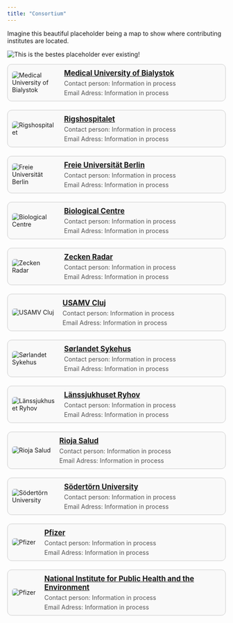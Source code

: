 ```yaml
---
title: "Consortium"
---
```


Imagine this beautiful placeholder being a map to show where contributing institutes are located.

<img src="Logos/placeholder.jpg" alt="This is the bestes placeholder ever existing!"/>

```{=html}
<div class="sponsor-table">
  <div class="sponsor-row">
    <div class="sponsor-image">
      <img src="Logos/MUB.png" alt="Medical University of Bialystok" />
    </div>
    <div class="sponsor-info">
      <a href="https://www.umb.edu.pl/en/" target="_blank" rel="noopener noreferrer">
        <h2>Medical University of Bialystok</h2>
      </a>
      <p>Contact person: Information in process</p>
      <p>Email Adress: Information in process</p>
    </div>
  </div>

  <div class="sponsor-row">
    <div class="sponsor-image">
      <img src="Logos/RH.png" alt="Rigshospitalet" />
    </div>
    <div class="sponsor-info">
      <a href="https://www.rigshospitalet.dk/english/Pages/default.aspx" target="_blank" rel="noopener noreferrer">
        <h2>Rigshospitalet</h2>
      </a>
      <p>Contact person: Information in process</p>
      <p>Email Adress: Information in process</p>
    </div>
  </div>

  <div class="sponsor-row">
    <div class="sponsor-image">
      <img src="Logos/FUB.png" alt="Freie Universität Berlin" />
    </div>
    <div class="sponsor-info">
      <a href="https://www.fu-berlin.de/" target="_blank" rel="noopener noreferrer">
        <h2>Freie Universität Berlin</h2>
      </a>
      <p>Contact person: Information in process</p>
      <p>Email Adress: Information in process</p>
    </div>
  </div>

  <div class="sponsor-row">
    <div class="sponsor-image">
      <img src="Logos/BC.png" alt="Biological Centre" />
    </div>
    <div class="sponsor-info">
      <a href="https://www.bc.cas.cz/" target="_blank" rel="noopener noreferrer">
        <h2>Biological Centre</h2>
      </a>
      <p>Contact person: Information in process</p>
      <p>Email Adress: Information in process</p>
    </div>
  </div>

  <div class="sponsor-row">
    <div class="sponsor-image">
      <img src="Logos/ZR.png" alt="Zecken Radar" />
    </div>
    <div class="sponsor-info">
      <a href="https://www.zecken-radar.de/" target="_blank" rel="noopener noreferrer">
        <h2>Zecken Radar</h2>
      </a>
      <p>Contact person: Information in process</p>
      <p>Email Adress: Information in process</p>
    </div>
  </div>

  <div class="sponsor-row">
    <div class="sponsor-image">
      <img src="Logos/USAMV.gif" alt="USAMV Cluj" />
    </div>
    <div class="sponsor-info">
      <a href="https://www.usamvcluj.ro/" target="_blank" rel="noopener noreferrer">
        <h2>USAMV Cluj</h2>
      </a>
      <p>Contact person: Information in process</p>
      <p>Email Adress: Information in process</p>
    </div>
  </div>


  <div class="sponsor-row">
    <div class="sponsor-image">
      <img src="Logos/SoSy.png" alt="Sørlandet Sykehus" />
    </div>
    <div class="sponsor-info">
      <a href="https://www.sshf.no/" target="_blank" rel="noopener noreferrer">
        <h2>Sørlandet Sykehus</h2>
      </a>
      <p>Contact person: Information in process</p>
      <p>Email Adress: Information in process</p>
    </div>
  </div>

  <div class="sponsor-row">
    <div class="sponsor-image">
      <img src="Logos/LR.png" alt="Länssjukhuset Ryhov" />
    </div>
    <div class="sponsor-info">
      <a href="https://www.rjl.se/lanssjukhusetryhov" target="_blank" rel="noopener noreferrer">
        <h2>Länssjukhuset Ryhov</h2>
      </a>
      <p>Contact person: Information in process</p>
      <p>Email Adress: Information in process</p>
    </div>
  </div>

  <div class="sponsor-row">
    <div class="sponsor-image">
      <img src="Logos/RS.png" alt="Rioja Salud" />
    </div>
    <div class="sponsor-info">
      <a href="https://www.riojasalud.es/" target="_blank" rel="noopener noreferrer">
        <h2>Rioja Salud</h2>
      </a>
      <p>Contact person: Information in process</p>
      <p>Email Adress: Information in process</p>
    </div>
  </div>
  
    <div class="sponsor-row">
    <div class="sponsor-image">
      <img src="Logos/Sö.png" alt="Södertörn University" />
    </div>
    <div class="sponsor-info">
      <a href="https://www.sh.se/english/sodertorn-university" target="_blank" rel="noopener noreferrer">
        <h2>Södertörn University</h2>
      </a>
      <p>Contact person: Information in process</p>
      <p>Email Adress: Information in process</p>
    </div>
  </div>
  
    <div class="sponsor-row">
    <div class="sponsor-image">
      <img src="Logos/PFE.png" alt="Pfizer" />
    </div>
    <div class="sponsor-info">
      <a href="https://www.pfizer.at/" target="_blank" rel="noopener noreferrer">
        <h2>Pfizer</h2>
      </a>
      <p>Contact person: Information in process</p>
      <p>Email Adress: Information in process</p>
    </div>
  </div>

    <div class="sponsor-row">
    <div class="sponsor-image">
      <img src="Logos/RIVM.png" alt="Pfizer" />
    </div>
    <div class="sponsor-info">
      <a href="https://www.rivm.nl/en" target="_blank" rel="noopener noreferrer">
        <h2>National Institute for Public Health and the Environment</h2>
      </a>
      <p>Contact person: Information in process</p>
      <p>Email Adress: Information in process</p>
    </div>
  </div>
  
</div>

<style>
  .sponsor-table {
    display: flex;
    flex-direction: column;
    gap: 20px;
  }

  .sponsor-row {
    display: flex;
    align-items: center;
    gap: 20px;
    border: 1px solid #ccc;
    padding: 10px;
    border-radius: 10px;
    background-color: #f9f9f9;
  }

  .sponsor-image img {
    max-width: 100px;
    max-height: 100px;
    object-fit: contain;
    border-radius: 5px;
  }

  .sponsor-info {
    flex: 1;
  }

  .sponsor-info h2 {
    margin: 0;
    font-size: 1.2em;
  }

  .sponsor-info p {
    margin: 5px 0 0;
    color: #555;
  }
</style>
```
